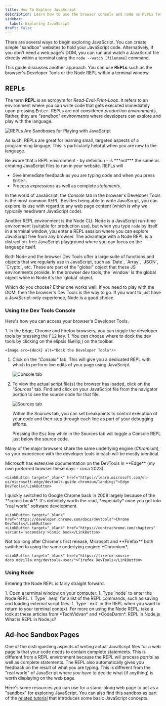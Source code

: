 ```yaml
---
title: How To Explore JavaScript
description: Learn how to use the browser console and node as REPLs for learning JavaScript
sidebar:
  label: Exploring JavaScript
draft: false
---
```



There are several ways to begin exploring JavaScript. You can create simple "sandbox" websites to hold your JavaScript code. Alternatively, if you don't need a web page's DOM, you can run and watch a JavaScript file directly within a terminal using the `node --watch [filename]` command.

This guide discusses another approach. You can use **REPLs** such as the browser's Developer Tools or the Node REPL within a terminal window.

## REPLs

The term **REPL** is an acronym for *Read-Eval-Print-Loop*. It refers to an environment where you can write code that gets executed immediately upon pressing <kbd>Enter</kbd>. REPLs are not considered *production environments*. Rather, they are *"sandbox" environments* where developers can explore and play with the language.

<Image src={toy} alt="REPLs Are Sandboxes for Playing with JavaScript" />


As such, REPLs are great for learning small, targeted aspects of a programming languge. This is particularly helpful when you are new to the language.

<Aside type="caution">
  Be aware that a REPL environment - by definition - is ***not*** the same as creating JavaScript files to run in your website. REPLs will
  
  - Give immediate feedback as you are typing code and when you press <kbd>Enter</kbd>. 
  - Process *expressions* as well as complete *statements*.
</Aside>

In the world of JavaScript, the *Console* tab in the browser's Developer Tools is the most common REPL. Besides being able to write JavaScript, you can explore its use with regard to any web page content (which is why we typically need/want JavaScript code).

Another REPL environment is the Node CLI. Node is a JavaScript run-time environment (suitable for production use), but when you type `node` by itself in a terminal window, you enter a REPL session where you can explore JavaScript free from any browser. The advantage with a Node REPL is a distraction-free JavaScript playground where you can focus on the language itself.

<Aside type="tip">
Both Node and the browser Dev Tools offer a large suite of functions and objects that we regularly use in JavaScript, such as `Date`, `Array`, `JSON`, `Crypto`, etc. These are part of the "global" object that these JS environments provide. In the browser dev tools, the `window` is the global object while in Node it's the `global` object.
</Aside>

Which do you choose? Either one works well. If you need to play with the DOM, then the browser's Dev Tools is the way to go. If you want to just have a JavaScript-only experience, Node is a good choice.


### Using the Dev Tools Console


Here's how you can access your browser's Developer Tools.

<Steps>
1. In the Edge, Chrome and Firefox browsers, you can toggle the developer tools by pressing the <kbd>F12</kbd> key.
1. You can choose where to dock the dev tools by clicking on the elipsis (&ellip;) on the toolbar.

    <Image src={dock} alt="Dock the Developer Tools"/>

1. Click on the *"Console"* tab. This will give you a dedicated REPL with which to perform live edits of your page using JavaScript.

    <Image src={console} alt="Console tab"/>

1. To view the actual script file(s) the browser has loaded, click on the *"Sources"* tab. Find and click on your JavaScript file from the navigator portion to see the source code for that file.

    <Image src={sources} alt="Sources tab"/>

    Within the Sources tab, you can set breakpoints to control execution of your code and then step through each line as part of your debugging efforts.

    Pressing the <kbd>Esc</kbd> key while in the Sources tab will toggle a Console REPL just below the source code.
</Steps>

Many of the major browsers share the same underlying engine (*Chromium*), so your experience with the developer tools in each will be mostly identical.

<Tabs>
  <TabItem label="MS Edge">
    Microsoft has extensive documentation on the DevTools in **Edge** (my own preferred browser these days - circa 2023).
    
    <LinkButton target="_blank" href="https://learn.microsoft.com/en-us/microsoft-edge/devtools-guide-chromium/landing/">Edge DevTools</LinkButton>
  </TabItem>
  <TabItem label="Chrome">
    I quickly switched to Google Chrome back in 2008 largely because of the **comic book**. It's definitely worth the read, *especially* once you get into "real world" software development.

    <LinkButton target="_blank" href="https://developer.chrome.com/docs/devtools">Chrome DevTools</LinkButton>
    <LinkButton target="_blank" href="https://contrachrome.com/chapters" variant='secondary'>Comic book</LinkButton>
  </TabItem>
  <TabItem label="Firefox">
    Not too long after Chrome's first release, Microsoft and **Firefox** both switched to using the same underlying engine: *Chromium*.

    <LinkButton target="_blank" href="https://firefox-source-docs.mozilla.org/devtools-user/">Firefox DevTools</LinkButton>
  </TabItem>
</Tabs>

### Using Node

Entering the Node REPL is fairly straight forward.

<Steps>
1. Open a terminal window on your computer.
1. Type `node` to enter the Node REPL.
1. Type `.help` for a list of the REPL commands, such as saving and loading external script files.
1. Type `.exit` in the REPL when you want to return to your terminal context.
</Steps>

<Card title="Further Reading">
  For more on using the Node REPL, take a look at these articles from *TechVidvan* and *CodeDamn*.

<CardGrid>
  <LinkButton href="https://techvidvan.com/tutorials/repl-terminal-nodejs/" target="blank" icon='external' title="(by TechVidvan)">REPL in Node.js</LinkButton>
  <LinkButton href="https://codedamn.com/news/nodejs/repl-in-node-js" target="_blank" icon="external" variant="secondary" title="(by CodeDamn)">What is REPL in Node.js?</LinkButton>
</CardGrid>
</Card>

## Ad-hoc Sandbox Pages


One of the distinguishing aspects of writing actual JavaScript files for a web page is that your code needs to contain complete statements. This is different from a REPL environment because the REPL will process *partial* as well as complete statements. The REPL also automatically gives you feedback on the result of what you are typing. This is different from the "real world" of JavaScript where *you* have to decide what (if anything) is worth displaying on the web page.

Here's some resources you can use for a stand-along web page to act as a "sandbox" for exploring JavaScript. You can also find this sandbox as part of the [related tutorial](/CPSC-1520/tutorials/0050/) that introduces some basic JavaScript concepts.

<Sandbox />
